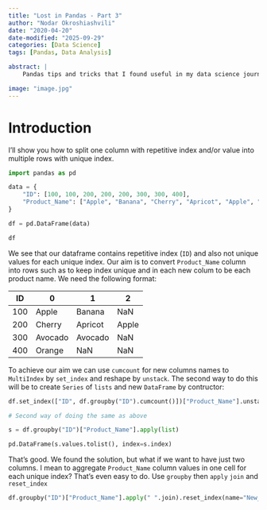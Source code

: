```yaml
---
title: "Lost in Pandas - Part 3"
author: "Nodar Okroshiashvili"
date: "2020-04-20"
date-modified: "2025-09-29"
categories: [Data Science]
tags: [Pandas, Data Analysis]

abstract: |
    Pandas tips and tricks that I found useful in my data science journey.

image: "image.jpg"
---
```


# Introduction

I'll show you how to split one column with repetitive index and/or value into multiple rows with unique index.

```python

import pandas as pd

```

```python

data = {
    "ID": [100, 100, 200, 200, 200, 300, 300, 400],
    "Product_Name": ["Apple", "Banana", "Cherry", "Apricot", "Apple", "Avocado", "Avocado", "Orange"],
}

df = pd.DataFrame(data)

df

```

We see that our dataframe contains repetitive index (```ID```) and also not unique values for each unique index. Our aim is to convert ```Product_Name``` column into rows such as to keep index unique and in each new colum to be each product name. We need the following format:


|   ID  | 0 | 1 | 2 |
| --- | --- | --- | --- |
| 100 | Apple | Banana | NaN |
| 200 | Cherry | Apricot | Apple |
| 300 | Avocado | Avocado | NaN |
| 400 | Orange | NaN | NaN |


To achieve our aim we can use ```cumcount``` for new columns names to ```MultiIndex``` by ```set_index``` and reshape by ```unstack```. The second way to do this will be to create ```Series``` of ```lists``` and new ```DataFrame``` by contructor:

```python

df.set_index(["ID", df.groupby("ID").cumcount()])["Product_Name"].unstack()

```

```python

# Second way of doing the same as above

s = df.groupby("ID")["Product_Name"].apply(list)

pd.DataFrame(s.values.tolist(), index=s.index)

```

That's good. We found the solution, but what if we want to have just two columns. I mean to aggregate ```Product_Name``` column values in one cell for each unique index? That's even easy to do. Use ```groupby``` then ```apply``` ```join``` and ```reset_index```

```python

df.groupby("ID")["Product_Name"].apply(" ".join).reset_index(name="New_Product_Name")

```
